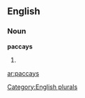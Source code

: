 
==English==

===Noun===
'''paccays'''

# {{plural of|[[paccay]]}}

[[Category:English plurals]]

[[ar:paccays]]